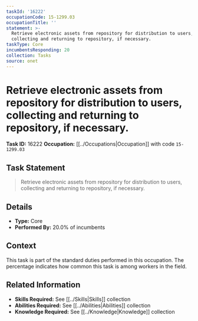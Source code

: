 ```yaml
---
taskId: '16222'
occupationCode: 15-1299.03
occupationTitle: ''
statement: >-
  Retrieve electronic assets from repository for distribution to users,
  collecting and returning to repository, if necessary.
taskType: Core
incumbentsResponding: 20
collection: Tasks
source: onet
---
```

# Retrieve electronic assets from repository for distribution to users, collecting and returning to repository, if necessary.

**Task ID:** 16222
**Occupation:** [[../Occupations|Occupation]] with code `15-1299.03`

## Task Statement

> Retrieve electronic assets from repository for distribution to users, collecting and returning to repository, if necessary.

## Details

- **Type:** Core
- **Performed By:** 20.0% of incumbents

## Context

This task is part of the standard duties performed in this occupation. The percentage indicates how common this task is among workers in the field.

## Related Information

- **Skills Required:** See [[../Skills|Skills]] collection
- **Abilities Required:** See [[../Abilities|Abilities]] collection
- **Knowledge Required:** See [[../Knowledge|Knowledge]] collection
